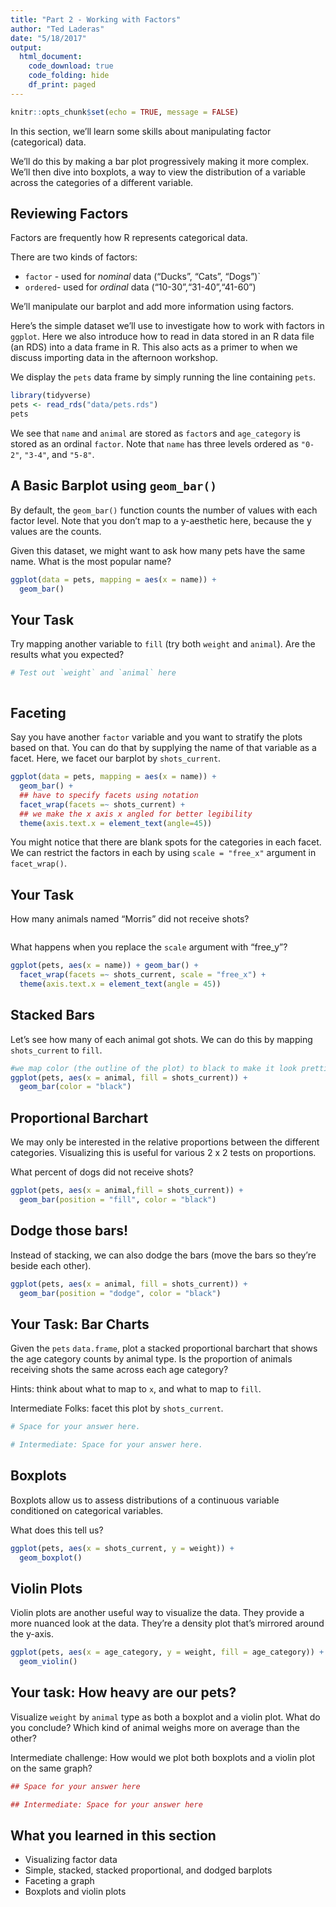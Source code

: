 ```yaml
---
title: "Part 2 - Working with Factors"
author: "Ted Laderas"
date: "5/18/2017"
output: 
  html_document:
    code_download: true
    code_folding: hide
    df_print: paged
---
```


```r
knitr::opts_chunk$set(echo = TRUE, message = FALSE)
```

In this section, we'll learn some skills about manipulating factor (categorical) data.

We'll do this by making a bar plot progressively making it more complex. We'll then dive into boxplots, a way to view the distribution of a variable across the categories of a different variable.

## Reviewing Factors 

Factors are frequently how R represents categorical data.

There are two kinds of factors: 

+ `factor` - used for *nominal* data ("Ducks", "Cats", "Dogs")`
+ `ordered`- used for *ordinal* data ("10-30","31-40","41-60")

We'll manipulate our barplot and add more information using factors.

Here's the simple dataset we'll use to investigate how to work with factors in `ggplot`. Here we also introduce how to read in data stored in an R data file (an RDS) into a data frame in R. This also acts as a primer to when we discuss importing data in the afternoon workshop. 

We display the `pets` data frame by simply running the line containing `pets`.

```r
library(tidyverse)
pets <- read_rds("data/pets.rds")
pets
```

We see that `name` and `animal` are stored as `factor`s and `age_category` is stored as an ordinal `factor`. Note that `name` has three levels ordered as `"0-2"`, `"3-4"`, and `"5-8"`.

## A Basic Barplot using `geom_bar()`

By default, the `geom_bar()` function counts the number of values with each factor level. Note that you don't map to a y-aesthetic here, because the y values are the counts.

Given this dataset, we might want to ask how many pets have the same name. What is the most popular name?

```r
ggplot(data = pets, mapping = aes(x = name)) + 
  geom_bar()
```

## Your Task

Try mapping another variable to `fill` (try both `weight` and `animal`). Are the results what you expected?

```r
# Test out `weight` and `animal` here



```


## Faceting

Say you have another `factor` variable and you want to stratify the plots based on that. You can do that by supplying the name of that variable as a facet. Here, we facet our barplot by `shots_current`.

```r
ggplot(data = pets, mapping = aes(x = name)) + 
  geom_bar() + 
  ## have to specify facets using notation
  facet_wrap(facets =~ shots_current) + 
  ## we make the x axis x angled for better legibility
  theme(axis.text.x = element_text(angle=45))
```

You might notice that there are blank spots for the categories in each facet. We can restrict the factors in each by using `scale = "free_x"` argument in `facet_wrap()`.

## Your Task

How many animals named "Morris" did not receive shots?

```r

```


What happens when you replace the `scale` argument with "free_y"?

```r
ggplot(pets, aes(x = name)) + geom_bar() + 
  facet_wrap(facets =~ shots_current, scale = "free_x") +
  theme(axis.text.x = element_text(angle = 45))
```

## Stacked Bars

Let's see how many of each animal got shots. We can do this by mapping `shots_current` to `fill`.

```r
#we map color (the outline of the plot) to black to make it look prettier
ggplot(pets, aes(x = animal, fill = shots_current)) + 
  geom_bar(color = "black")
```

## Proportional Barchart

We may only be interested in the relative proportions between the different categories. Visualizing this is useful for various 2 x 2 tests on proportions.

What percent of dogs did not receive shots?

```r
ggplot(pets, aes(x = animal,fill = shots_current)) + 
  geom_bar(position = "fill", color = "black")
```

## Dodge those bars!

Instead of stacking, we can also dodge the bars (move the bars so they're beside each other).

```r
ggplot(pets, aes(x = animal, fill = shots_current)) + 
  geom_bar(position = "dodge", color = "black")
```

## Your Task: Bar Charts

Given the `pets` `data.frame`, plot a stacked proportional barchart that shows the age category counts by animal type. Is the proportion of animals receiving shots the same across each age category?

Hints: think about what to map to `x`, and what to map to `fill`.

Intermediate Folks: facet this plot by `shots_current`. 

```r
# Space for your answer here.

```

```r
# Intermediate: Space for your answer here.

```


## Boxplots

Boxplots allow us to assess distributions of a continuous variable conditioned on categorical variables.

What does this tell us? 

```r
ggplot(pets, aes(x = shots_current, y = weight)) + 
  geom_boxplot()
```

## Violin Plots

Violin plots are another useful way to visualize the data. They provide a more nuanced look at the data. They're a density plot that's mirrored around the y-axis.

```r
ggplot(pets, aes(x = age_category, y = weight, fill = age_category)) + 
  geom_violin()
```

## Your task: How heavy are our pets?

Visualize `weight` by `animal` type as both a boxplot and a violin plot. What do you conclude? Which kind of animal weighs more on average than the other?

Intermediate challenge: How would we plot both boxplots and a violin plot on the same graph?

```r
## Space for your answer here

```

```r
## Intermediate: Space for your answer here

```


## What you learned in this section

- Visualizing factor data
- Simple, stacked, stacked proportional, and dodged barplots 
- Faceting a graph
- Boxplots and violin plots